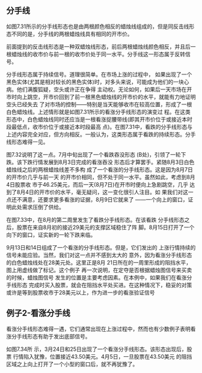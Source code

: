 
## 分手线
如图7.31所示的分手线形态也是由两根颜色相反的蜡烛线组成的，但是同反击线形态不同的是，分手线的两根蜡烛线具有相同的开市价。

前面提到的反击线形态是一种双蜡烛线形态，前后两根蜡烛线颜色相反，并且后一根蜡烛线的收市价与前一根的收市价处于同一水平。分手线这一形态属于反转信号。

分手线形态属于持续信号。道理很简单。在市场上涨的过程中， 如果出现了一个黑色实体(尤其是相对较长的黑色实体)时，对多头来说，可能成为他们的一块心病。他们满腹狐疑，空头或许正在争得 主动权。无论如何，如果后一天市场在开市时向上跳空，开市价回到了前一根黑色蜡烛线的开市价的水平，就能有力地证明空头已经失去 了对市场的控制——特别是当天能够收市在较高位置，形成了一根白色蜡烛线。上述情形就是如图7.31所示的看涨分手线形态的演变过 程。在这类形态中，白色蜡烛线同时还应当是一根看涨捉腰带线(即其开市价位于或接近本时段最低点，收市价位于或接近本时段最高 点)。在图7.31中，看跌的分手线形态与上述内容完全对应，但方向相反。一般认为，这类形态属于看跌的持续形态。分手线形态难得一见。

<ImageRender alt='test1' width='auto' height='auto' path='/candleTech/23-breakup.png' />

图7.32说明了这一点。7月中旬出现了一个看跌吞没形态 (B处)，引领了一轮下跌。该下跌行情发展到8月3日完成的看涨吞没 形态后才算罢手。紧随8月3日白色蜡烛线之后的两根蜡烛线差不多构 成了一个看涨的分手线形态。这是因为8月7日的开市价几乎与前一天 的开市价相同，但不处于同一水平。虽然如此，考虑到8月4日股票收 市于46.25美元，而后一天(8月7日)在开市时便向上急剧跳空，几乎 达到了8月4日的开市价的水平，毫无疑问，这一变化很引人注目。如 果我们对这一点还不满意，还要求更多看涨的证据，8月9日它就来了 ——一个向上的窗口，证明此处需求压倒了供给。

<ImageRender alt='test1' width='auto' height='auto' path='/candleTech/23-breakup2.png' />

在图7.33中，在8月的第二周里发生了看跌分手线形态。在该看跌 分手线形态之后，股票在来自8月初的接近29美元的支撑区域稳住了阵 脚。8月15日打开了一个向下的窗口，证实新的一轮下跌来临。

9月13日和14日组成了一个看涨的分手线形态。但是，它们发出的 上涨行情持续的信号未能应验。当然，我们对这一点并不感到太大的 意外，因为看涨分手线形态的白色蜡烛线处在28美元处。这里正是8月 21日所在的一周里形成的阻挡水平，图上用虚线做了标记。这个例子 再一次说明，在定夺是否根据蜡烛图信号来买卖的时候，蜡烛图信号 发生的位置是主要考虑因素。在本例中，如果我们在看涨分手线形态 完成时买入股票，就会在阻挡水平处买进。在这种情况下，稳妥的对策或许是等到股票收市于28美元以上，作为进一步的看涨验证信号

<ImageRender alt='test1' width='auto' height='auto' path='/candleTech/23-breakup3.png' />

## 例子2-看涨分手线
看涨分手线形态难得一遇，它们通常出现在上涨过程中，然而也有少数例子表明看涨分手线形态有助于发出底部信号。

如图7.34所 示，3月24日和25日出现了一个看涨分手线形态。该形态出现后，股票 行情陷入犹豫，位置接近43.50美元。4月5日，一旦股票在43.50美元 的阻挡区域之上向上打开了一个小型的窗口后，就不再犹豫了。

<ImageRender alt='test1' width='auto' height='auto' path='/candleTech/23-breakup4.png' />
